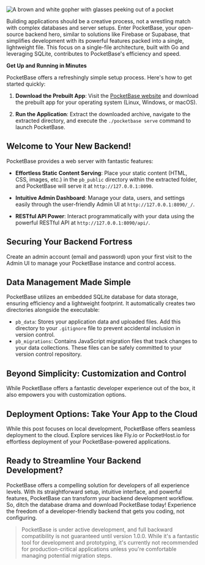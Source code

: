 ![A brown and white gopher with glasses peeking out of a pocket](https://res.cloudinary.com/di41jhirl/image/upload/v1711416613/pocketbase-realistic_luww7u.png "Artwork inspired by [marcusolsson/gophers](https://github.com/marcusolsson/gophers)")

Building applications should be a creative process, not a wrestling match with complex databases and server setups. Enter PocketBase, your open-source backend hero, similar to solutions like Firebase or Supabase, that simplifies development with its powerful features packed into a single, lightweight file. This focus on a single-file architecture, built with Go and leveraging SQLite, contributes to PocketBase's efficiency and speed.

**Get Up and Running in Minutes**

PocketBase offers a refreshingly simple setup process. Here's how to get started quickly:

1. **Download the Prebuilt App**: Visit the [PocketBase website](https://pocketbase.io/) and download the prebuilt app for your operating system (Linux, Windows, or macOS).

2. **Run the Application**: Extract the downloaded archive, navigate to the extracted directory, and execute the `./pocketbase serve` command to launch PocketBase.

## Welcome to Your New Backend!

PocketBase provides a web server with fantastic features:

- **Effortless Static Content Serving**: Place your static content (HTML, CSS, images, etc.) in the `pb_public` directory within the extracted folder, and PocketBase will serve it at `http://127.0.0.1:8090`.

- **Intuitive Admin Dashboard**: Manage your data, users, and settings easily through the user-friendly Admin UI at `http://127.0.0.1:8090/_/`.

- **RESTful API Power**: Interact programmatically with your data using the powerful RESTful API at `http://127.0.0.1:8090/api/`.

## Securing Your Backend Fortress

Create an admin account (email and password) upon your first visit to the Admin UI to manage your PocketBase instance and control access.

## Data Management Made Simple

PocketBase utilizes an embedded SQLite database for data storage, ensuring efficiency and a lightweight footprint. It automatically creates two directories alongside the executable:

- `pb_data`: Stores your application data and uploaded files. Add this directory to your `.gitignore` file to prevent accidental inclusion in version control.
- `pb_migrations`: Contains JavaScript migration files that track changes to your data collections. These files can be safely committed to your version control repository.

## Beyond Simplicity: Customization and Control

While PocketBase offers a fantastic developer experience out of the box, it also empowers you with customization options.

## Deployment Options: Take Your App to the Cloud

While this post focuses on local development, PocketBase offers seamless deployment to the cloud. Explore services like Fly.io or PocketHost.io for effortless deployment of your PocketBase-powered applications.

## Ready to Streamline Your Backend Development?

PocketBase offers a compelling solution for developers of all experience levels. With its straightforward setup, intuitive interface, and powerful features, PocketBase can transform your backend development workflow. So, ditch the database drama and download PocketBase today! Experience the freedom of a developer-friendly backend that gets you coding, not configuring.

> PocketBase is under active development, and full backward compatibility is not guaranteed until version 1.0.0. While it's a fantastic tool for development and prototyping, it's currently not recommended for production-critical applications unless you're comfortable managing potential migration steps.
